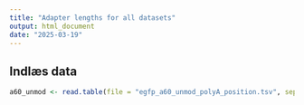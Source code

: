 ```yaml
---
title: "Adapter lengths for all datasets"
output: html_document
date: "2025-03-19"
---
```


## Indlæs data

```r
a60_unmod <- read.table(file = "egfp_a60_unmod_polyA_position.tsv", sep = "\t", header = TRUE)
```